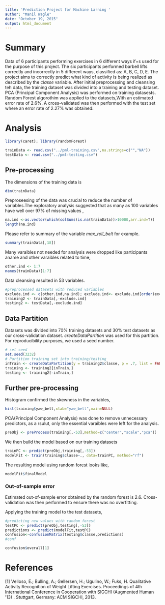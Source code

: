 ```yaml
---
title: 'Prediction Project for Machine Larning '
author: "Manil Wagle"
date: "October 19, 2015"
output: html_document
---
```

# Summary
Data of 6 participants performing exercises in 6 different ways if=s used for the purpose of this project. The six participants performed barbell lifts correctly and incorrectly in 5 different ways, classified as: A, B, C, D, E. The project aims to correctly predict what kind of activity is being realized as described by the *classe* variable. After initial preprocessing and cleansing teh data, the training dataset was divided into a training and testing dataset. PCA (Principal Component Analysis) was performed on training datasests. Random Forest algorothim was applied to the datasets,With an estimated error rate of $2.6$%. A cross-validated was then performed with the test set where  an error rate of $2.27$% was obtained.

# Analysis

```r
library(caret); library(randomForest)
```


```r
trainData <- read.csv("../pml-training.csv",na.strings=c("","NA"))
testData <- read.csv("../pml-testing.csv")
```


## Pre-processing

The dimensions of the training data is
```r
dim(trainData)
```

Preproseesing of the data was crucial to reduce the number of variables.The exploratory analysis suggested that   as many as $100$ variables have well over $97$% of missing values ,

```r
na.ind <-as.vector(which(colSums(is.na(trainData))>10000,arr.ind=T))
length(na.ind)
```


Please refer to summary of the variable *max_roll_belt* for example.
```r
summary(trainData[,18])
```

Many varaibles not needed for analysis were dropped like participants aname and other varaibles related to time,

```r
other.ind <- 1:7
names(trainData)[1:7]
```

Data cleansing resulted in 53 variables.

```r
#preprocessed datasets with reduced variables
exclude.ind <- c(other.ind,na.ind); exclude.ind<- exclude.ind[order(exclude.ind)]
training2 <- trainData[,-exclude.ind]
testing2 <- testData[,-exclude.ind]
```

## Data Partition
Datasets was divided into 70% training datasets and 30% test datasets as our cross-validation dataset. *createDataPartition* was used for this partition.
For reproducibility purposes, we used a seed number.

```r
# set seed
set.seed(3232)
# Partition training set into training/testing
inTrain <- createDataPartition(y = training2$classe, p = .7, list = FALSE)
training <- training2[inTrain,]
testing <- training2[-inTrain,]
```

## Further pre-processing

Histogram confirmed the skewness in the variables,
```r
hist(training$yaw_belt,xlab="yaw_belt",main=NULL)
```

PCA(Principal Component Analysis) was done to remove unnecessary predictors, as a rsulut, only the essential varaibles were left for the analysis.

```r
preObj <- preProcess(training[,-53],method=c("center","scale","pca"))
```

We then build the model based on our training datasets
```r
trainPC <- predict(preObj,training[,-53])
modelFit <- train(training$classe~., data=trainPC, method="rf")
```


The resulting model using random forest looks like,
```r
modelFit$finalModel
```

### Out-of-sample error


Estimated out-of-sample error obtained by the random forest is 2.6. 
Cross-validation was then performed to ensure there was no overfitting.


Applying the training model to the test datasets,
```r
#predicting new values with random forest
testPC <- predict(preObj,testing[,-53])
predictions <- predict(modelFit,testPC)
confusion<-confusionMatrix(testing$classe,predictions)
#conf
```


```r
confusion$overall[1]
```


# References
[1] Velloso, E.; Bulling, A.; Gellersen, H.; Ugulino, W.; Fuks, H. Qualitative Activity Recognition of Weight Lifting Exercises. Proceedings of 4th International Conference in Cooperation with SIGCHI (Augmented Human '13) . Stuttgart, Germany: ACM SIGCHI, 2013.
